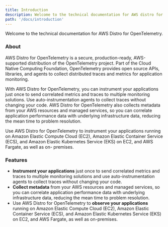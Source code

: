 ```yaml
---
title: Introduction
description: Welcome to the technical documentation for AWS distro for OpenTelemetry
path: '/docs/introduction'
---
```


Welcome to the technical documentation for AWS Distro for OpenTelemetry.

### About

AWS Distro for OpenTelemetry is a secure, production-ready, AWS-supported
distribution of the OpenTelemetry project. Part of the Cloud Native Computing
Foundation, OpenTelemetry provides open source APIs, libraries, and agents to
collect distributed traces and metrics for application monitoring.

With AWS Distro for OpenTelemetry, you can instrument your applications just once to send
correlated metrics and traces to multiple monitoring solutions. Use auto-instrumentation agents to collect
traces without changing your code. AWS Distro
for OpenTelemetry also collects metadata from your AWS resources and
managed services, so you can correlate application performance data with
underlying infrastructure data, reducing the mean time to problem resolution.

Use AWS Distro for OpenTelemetry to instrument your applications running on
Amazon Elastic Compute Cloud (EC2), Amazon Elastic Container Service (ECS), and
Amazon Elastic Kubernetes Service (EKS) on EC2, and AWS Fargate, as well as on-
premises.

### Features
* **Instrument your applications** just once to send correlated metrics and traces to multiple monitoring solutions and
use auto-instrumentation agents to collect traces without changing your code.
* **Collect metadata** from your AWS resources and managed services, so you can correlate application performance data
with underlying infrastructure data, reducing the mean time to problem resolution.
* Use AWS Distro for OpenTelemetry to **observe your applications** running on Amazon Elastic Compute Cloud (EC2), Amazon
Elastic Container Service (ECS), and Amazon Elastic Kubernetes Service (EKS) on EC2, and AWS Fargate, as well as on-premises.



